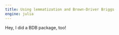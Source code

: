 ```yaml
---
title: Using lemmatization and Brown-Driver Briggs
engine: julia
---
```


Hey, I did a BDB package, too!
